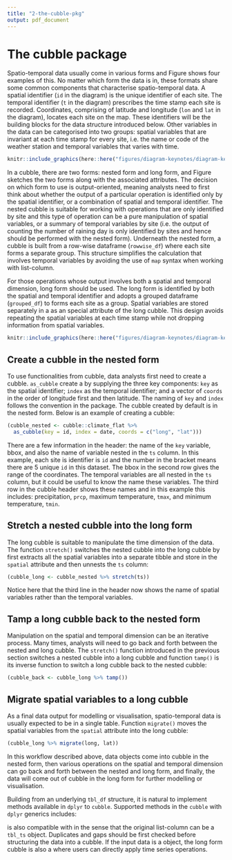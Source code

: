 ```yaml
---
title: "2-the-cubble-pkg"
output: pdf_document
---
```


# The cubble package

Spatio-temporal data usually come in various forms and Figure \ref{fig:illu-input} shows four examples of this. No matter which form the data is in, these formats share some common components that characterise spatio-temporal data. A spatial identifier (`id` in the diagram) is the unique identifier of each site. The temporal identifier (`t` in the diagram) prescribes the time stamp each site is recorded. Coordinates, comprising of latitude and longitude (`lon` and `lat` in the diagram), locates each site on the map. These identifiers will be the building blocks for the data structure introduced below. Other variables in the data can be categorised into two groups: spatial variables that are invariant at each time stamp for every site, i.e. the name or code of the weather station and temporal variables that varies with time.

```r
knitr::include_graphics(here::here("figures/diagram-keynotes/diagram-keynotes.001.png"))
```

In a cubble, there are two forms: nested form and long form, and Figure \ref{fig:illu-cubble} sketches the two forms along with the associated attributes. The decision on which form to use is output-oriented, meaning analysts need to first think about whether the output of a particular operation is identified only by the spatial identifier, or a combination of spatial and temporal identifier. The nested cubble is suitable for working with operations that are only identified by site and this type of operation can be a pure manipulation of spatial variables, or a summary of temporal variables by site (i.e. the output of counting the number of raining day is only identified by sites and hence should be performed with the nested form). Underneath the nested form, a cubble is built from a row-wise dataframe (`rowwise_df`) where each site forms a separate group. This structure simplifies the calculation that involves temporal variables by avoiding the use of `map` syntax when working with list-column.

For those operations whose output involves both a spatial and temporal dimension, long form should be used. The long form is identified by both the spatial and temporal identifier and adopts a grouped dataframe (`grouped_df`) to forms each site as a group. Spatial variables are stored separately in a \pkg{tibble} as an special attribute of the long cubble. This design avoids repeating the spatial variables at each time stamp while not dropping information from spatial variables.

```r
knitr::include_graphics(here::here("figures/diagram-keynotes/diagram-keynotes.002.png"))
```

## Create a cubble in the nested form

To use functionalities from cubble, data analysts first need to create a cubble. `as_cubble` create a \pkg{cubble} by supplying the three key components: `key` as the spatial identifier; `index` as the temporal identifier; and a vector of `coords` in the order of longitude first and then latitude. The naming of `key` and `index` follows the convention in the \pkg{tsibble} package. The cubble created by default is in the nested form. Below is an example of creating a cubble: \newline

```r
(cubble_nested <- cubble::climate_flat %>%
  as_cubble(key = id, index = date, coords = c("long", "lat")))
```

There are a few information in the \pkg{cubble} header: the name of the `key` variable, bbox, and also the name of variable nested in the `ts` column. In this example, each site is identifier is `id` and the number in the bracket means there are 5 unique `id` in this dataset. The bbox in the second row gives the range of the coordinates. The temporal variables are all nested in the `ts` column, but it could be useful to know the name these variables. The third row in the cubble header shows these names and in this example this includes: precipitation, `prcp`, maximum temperature, `tmax`, and minimum temperature, `tmin`.

## Stretch a nested cubble into the long form

The long cubble is suitable to manipulate the time dimension of the data. The function `stretch()` switches the nested cubble into the long cubble by first extracts all the spatial variables into a separate tibble and store in the `spatial` attribute and then unnests the `ts` column:

```r
(cubble_long <- cubble_nested %>% stretch(ts))
```

Notice here that the third line in the header now shows the name of spatial variables rather than the temporal variables.

## Tamp a long cubble back to the nested form

Manipulation on the spatial and temporal dimension can be an iterative process. Many times, analysts will need to go back and forth between the nested and long cubble. The `stretch()` function introduced in the previous section switches a nested cubble into a long cubble and function `tamp()` is its inverse function to switch a long cubble back to the nested cubble:

```r
(cubble_back <- cubble_long %>% tamp())
```

## Migrate spatial variables to a long cubble

As a final data output for modelling or visualisation, spatio-temporal data is usually expected to be in a single table. Function `migrate()` moves the spatial variables from the `spatial` attribute into the long cubble:

```r
(cubble_long %>% migrate(long, lat))
```

In this workflow described above, data objects come into cubble in the nested form, then various operations on the spatial and temporal dimension can go back and forth between the nested and long form, and finally, the data will come out of cubble in the long form for further modelling or visualisation.

Building from an underlying `tbl_df` structure, it is natural to implement methods available in `dplyr` to `cubble`. Supported methods in the `cubble` with `dplyr` generics includes:

```{=tex}
\begin{center}
\begin{tabular}{ | m{5em} | m{15cm}| } 
basics & \textbf{mutate}, \textbf{filter}, \textbf{summarise}, \textbf{select}, \textbf{arrange}, \textbf{rename}, \textbf{left\_join} \\
grouping &  \textbf{group\_by}, \textbf{ungroup}\\
slice family & \textbf{slice\_head}, \textbf{slice\_tail}, \textbf{slice\_sample}, \textbf{slice\_min} and \textbf{slice\_max} \\
\end{tabular}
\end{center}
```
\pkg{cubble} is also compatible with \pkg{tsibble} in the sense that the original list-column can be a `tbl_ts` object. Duplicates and gaps should be first checked before structuring the data into a cubble. If the input data is a \pkg{tsibble} object, the long form cubble is also a \pkg{tsibble} where users can directly apply time series operations.
